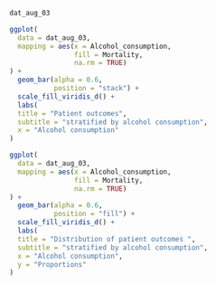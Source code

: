 ```r
dat_aug_03

``` 

```r
ggplot(
  data = dat_aug_03,
  mapping = aes(x = Alcohol_consumption,
                fill = Mortality,
                na.rm = TRUE)
) +
  geom_bar(alpha = 0.6,
           position = "stack") +
  scale_fill_viridis_d() +
  labs(
  title = "Patient outcomes",
  subtitle = "stratified by alcohol consumption",
  x = "Alcohol consumption"
)
```

```r
ggplot(
  data = dat_aug_03,
  mapping = aes(x = Alcohol_consumption,
                fill = Mortality,
                na.rm = TRUE)
) +
  geom_bar(alpha = 0.6,
           position = "fill") +
  scale_fill_viridis_d() +
  labs(
  title = "Distribution of patient outcomes ",
  subtitle = "stratified by alcohol consumption",
  x = "Alcohol consumption",
  y = "Proportions"
)
```


